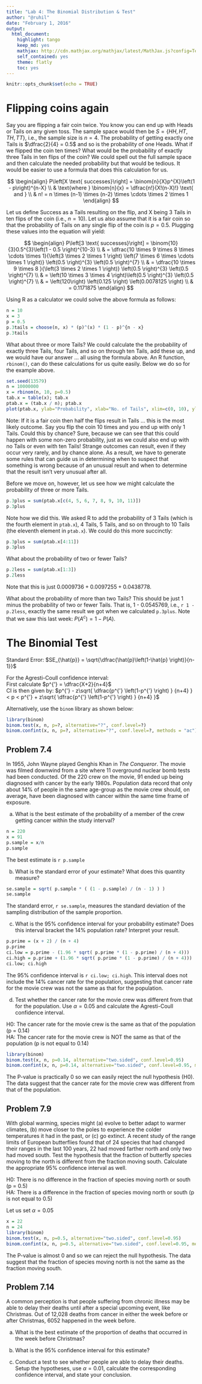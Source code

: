 ```yaml
---
title: "Lab 4: The Binomial Distribution & Test"
author: "@ruhil"
date: "February 1, 2016"
output: 
  html_document:
    highlight: tango
    keep_md: yes
    mathjax: http://cdn.mathjax.org/mathjax/latest/MathJax.js?config=TeX-AMS-MML_HTMLorMML
    self_contained: yes
    theme: flatly
    toc: yes
---
```


```r
knitr::opts_chunk$set(echo = TRUE)
```

# Flipping coins again 
Say you are flipping a fair coin twice. You know you can end up with Heads or Tails on any given toss. The sample space would then be $S = \left\{ HH, HT, TH, TT \right\}$, i.e., the sample size is $n=4$. The probability of getting exactly one Tails is $\dfrac{2}{4} = 0.5$ and so is the probability of one Heads. What if we flipped the coin ten times? What would be the probability of exactly three Tails in ten flips of the coin? We could spell out the full sample space and then calculate the needed probability but that would be tedious. It would be easier to use a formula that does this calculation for us. 

$$
\begin{align} 	
P\left[X \text{ successes}\right] = \binom{n}{X}p^{X}\left(1 - p\right)^{n-X} \\
& \text{where } \binom{n}{x} = \dfrac{n!}{X!(n-X)!} \text{ and } \\
& n! = n \times (n-1) \times (n-2) \times \cdots \times 2 \times 1
\end{align}
$$

Let us define Success as a Tails resulting on the flip, and X being 3 Tails in ten flips of the coin (i.e., $n=10$). Let us also assume that it is a fair coin so that the probability of Tails on any single flip of the coin is $p=0.5$. Plugging these values into the equation will yield:

$$
\begin{align} 	
P\left[3 \text{ successes}\right] = \binom{10}{3}0.5^{3}\left(1 - 0.5 \right)^{10-3} \\
& = \dfrac{10 \times 9 \times 8 \times \cdots \times 1}{\left(3 \times 2 \times 1 \right) \left(7 \times 6 \times \cdots \times 1 \right)} \left(0.5 \right)^{3} \left(0.5 \right)^{7} \\
& = \dfrac{10 \times 9 \times 8 }{\left(3 \times 2 \times 1 \right)} \left(0.5 \right)^{3} \left(0.5 \right)^{7} \\
& = \left(10 \times 3 \times 4 \right)\left(0.5 \right)^{3} \left(0.5 \right)^{7} \\
& = \left(120\right) \left(0.125 \right) \left(0.0078125 \right) \\
& = 0.1171875
\end{align}
$$

Using R as a calculator we could solve the above formula as follows:

```r
n = 10
x = 3
p = 0.5
p.3tails = choose(n, x) * (p)^(x) * (1 - p)^{n - x}
p.3tails
```

What about three or more Tails? We could calculate the the probability of exactly three Tails, four Tails, and so on through ten Tails, add these up, and we would have our answer ... all using the formula above. An R function, <code>rbinom()</code>, can do these calculations for us quite easily. Below we do so for the example above.  

```r
set.seed(13579)
n = 10000000
x = rbinom(n, 10, p=0.5)
tab.x = table(x); tab.x
ptab.x = (tab.x / n); ptab.x
plot(ptab.x, ylab="Probability", xlab="No. of Tails", xlim=c(0, 10), ylim=c(0, 0.25), col="firebrick") 
```

Note: If it is a fair coin then half the flips result in Tails ... this is the most likely outcome. Say you flip the coin 10 times and you end up with only 1 Tails. Could this by chance? Sure, because we can see that this could happen with some non-zero probability, just as we could also end up with no Tails or even with ten Tails! Strange outcomes can result, even if they occur very rarely, and by chance alone. As a result, we have to generate some rules that can guide us in determining when to suspect that something is wrong because of an unusual result and when to determine that the result isn't very unusual after all.  

Before we move on, however, let us see how we might calculate the probability of three or more Tails. 

```r
p.3plus = sum(ptab.x[c(4, 5, 6, 7, 8, 9, 10, 11)])
p.3plus
```

Note how we did this. We asked R to add the probability of 3 Tails (which is the fourth element in <code>ptab.x</code>), 4 Tails, 5 Tails, and so on through to 10 Tails (the eleventh element in <code>ptab.x</code>). We could do this more succinctly:

```r
p.3plus = sum(ptab.x[4:11])
p.3plus
```

What about the probability of two or fewer Tails?

```r
p.2less = sum(ptab.x[1:3])
p.2less
```

Note that this is just $0.0009736 + 0.0097255 + 0.0438778$. 

What about the probability of more than two Tails? This should be just 1 minus the probability of two or fewer Tails. That is, 1 - 0.0545769, i.e., ```r 1 - p.2less ```, exactly the same result we got when we calculated <code>p.3plus</code>. Note that we saw this last week: $P(A^c) = 1 - P(A)$.


# The Binomial Test
Standard Error: $SE_{\hat{p}} = \sqrt{\dfrac{\hat{p}\left(1-\hat{p} \right)}{n-1}}$

For the Agresti-Coull confidence interval:  
First calculate $p^{'} = \dfrac{X+2}{n+4}$  
CI is then given by: $p^{'} - z\sqrt{ \dfrac{p^{'} \left(1-p^{'} \right) } {n+4} } < p < p^{'} + z\sqrt{ \dfrac{p^{'} \left(1-p^{'} \right) } {n+4} }$ 


Alternatively, use the <code>binom</code> library as shown below:

```r
library(binom)
binom.test(x, n, p=?, alternative="?", conf.level=?)
binom.confint(x, n, p=?, alternative="?", conf.level=?, methods = "ac")
```

## Problem 7.4
In 1955, John Wayne played Genghis Khan in _The Conqueror_. The movie was filmed downwind from a site where 11 overground nuclear bomb tests had been conducted. Of the 220 crew on the movie, 91 ended up being diagnosed with cancer by the early 1980s. Population data record that only about 14% of people in the same age-group as the movie crew should, on average, have been diagnosed with cancer within the same time frame of exposure. 

(a) What is the best estimate of the probability of a member of the crew getting cancer within the study interval? 

```r
n = 220
x = 91
p.sample = x/n
p.sample

```

The best estimate is ```r p.sample ```

(b) What is the standard error of your estimate? What does this quantity measure?

```r

se.sample = sqrt( p.sample * ( (1 - p.sample) / (n - 1) ) )
se.sample

```

The standard error, ```r se.sample ```, measures the standard deviation of the sampling distribution of the sample proportion.

(c) What is the 95% confidence interval for your probability estimate? Does this interval bracket the 14% population rate? Interpret your result. 

```r

p.prime = (x + 2) / (n + 4)
p.prime
ci.low = p.prime - (1.96 * sqrt( p.prime * (1 - p.prime) / (n + 4)))
ci.high = p.prime + (1.96 * sqrt( p.prime * (1 - p.prime) / (n + 4)))
ci.low; ci.high

```

The 95% confidence interval is ```r ci.low; ci.high ```. This interval does not include the 14% cancer rate for the population, suggesting that cancer rate for the movie crew was not the same as that for the population. 

(d) Test whether the cancer rate for the movie crew was different from that for the population. Use $\alpha = 0.05$ and calculate the Agresti-Coull confidence interval.

H0: The cancer rate for the movie crew is the same as that of the population (p = 0.14)  
HA: The cancer rate for the movie crew is NOT the same as that of the population  (p is not equal to 0.14)  

```r

library(binom)
binom.test(x, n, p=0.14, alternative="two.sided", conf.level=0.95)
binom.confint(x, n, p=0.14, alternative="two.sided", conf.level=0.95, methods = "ac")
```

The P-value is practically 0 so we can easily reject the null hypothesis (H0). The data suggest that the cancer rate for the movie crew was different from that of the population.


## Problem 7.9
With global warming, species might (a) evolve to better adapt to warmer climates, (b) move closer to the poles to experience the colder temperatures it had in the past, or (c) go extinct. A recent study of the range limits of European butterflies found that of 24 species that had changed their ranges in the last 100 years, 22 had moved farther north and only two had moved south. Test the hypothesis that the fraction of butterfly species moving to the north is different from the fraction moving south. Calculate the appropriate 95% confidence interval as well. 

H0: There is no difference in the fraction of species moving north or south (p = 0.5)  
HA: There is a difference in the fraction of species moving north or south (p is not equal to 0.5)

Let us set $\alpha=0.05$

```r
x = 22
n = 24
library(binom)
binom.test(x, n, p=0.5, alternative="two.sided", conf.level=0.95)
binom.confint(x, n, p=0.5, alternative="two.sided", conf.level=0.95, methods = "ac")
```

The P-value is almost 0 and so we can reject the null hypothesis. The data suggest that the fraction of species moving north is not the same as the fraction moving south.


## Problem 7.14
A common perception is that people suffering from chronic illness may be able to delay their deaths until after a special upcoming event, like Christmas. Out of 12,028 deaths from cancer in either the week before or after Christmas, 6052 happened in the week before. 

(a) What is the best estimate of the proportion of deaths that occurred in the week before Christmas?


(b) What is the 95% confidence interval for this estimate?


(c) Conduct a test to see whether people are able to delay their deaths. Setup the hypotheses, use $\alpha = 0.01$, calculate the corresponding confidence interval, and state your conclusion.  



